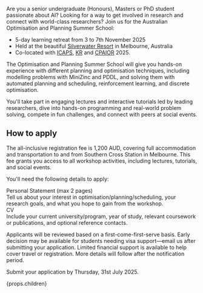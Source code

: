 Are you a senior undergraduate (Honours), Masters or PhD student passionate about AI? Looking for a way to get involved in research and connect with world-class researchers?
Join us for the Australian Optimisation and Planning Summer School:

- 5-day learning retreat from 3 to 7th November 2025
- Held at the beautiful [Silverwater Resort](https://www.silverwaterresort.com.au/) in Melbourne, Australia
- Co-located with [ICAPS](https://icaps25.icaps-conference.org/), [KR](https://kr.org/KR2025/) and [CPAIOR](https://cpaior.org/) 2025.

The Optimisation and Planning Summer School will give you hands-on experience with different planning and optimisation techniques, including modelling problems with MiniZinc and PDDL, and solving them with automated planning and scheduling, reinforcement learning, and discrete optimisation.

You'll take part in engaging lectures and interactive tutorials led by leading researchers, dive into hands-on programming and real-world problem solving, compete in fun challenges, and connect with peers at social events.

<div class="mt-16" />

## How to apply

The all-inclusive registration fee is 1,200 AUD, covering full accommodation and transportation to and from Southern Cross Station in Melbourne. This fee grants you access to all workshop activities, including lectures, tutorials, and social events.

You'll need the following details to apply:

<div className="text-skin-base">Personal Statement (max 2 pages)</div>

<div className="not-prose mb-6 text-sm text-skin-base/70">
  Tell us about your interest in optimisation/planning/scheduling, your research
  goals, and what you hope to gain from the workshop.
</div>

<div className="text-skin-base">CV</div>

<div className="not-prose mb-6 text-sm text-skin-base/70">
  Include your current university/program, year of study, relevant coursework or
  publications, and optional reference contacts.
</div>

Applicants will be reviewed based on a first-come-first-serve basis. Early decision may be available
for students needing visa support—email us after submitting your application.
Limited financial support is available to help cover travel or registration. More details will follow after the notification period.

Submit your application by Thursday, 31st July 2025.

{props.children}
